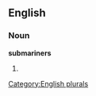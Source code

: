 
==English==

===Noun===
'''submariners'''

# {{plural of|[[submariner]]}}

[[Category:English plurals]]